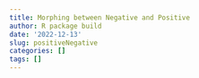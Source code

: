 ```yaml
---
title: Morphing between Negative and Positive
author: R package build
date: '2022-12-13'
slug: positiveNegative
categories: []
tags: []
---
```

